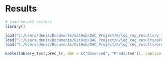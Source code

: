 # Results

\spacing{1}
\scriptsize

```r
# load result vectors
library()

load("C:/Users/denis/Documents/GitHub/DAC_Project/R/log_reg_results/y_test.rda")
load("C:/Users/denis/Documents/GitHub/DAC_Project/R/log_reg_results/pred_lr.rda")
load("C:/Users/denis/Documents/GitHub/DAC_Project/R/log_reg_results/pred_rf.rda")

kable(table(y_test,pred_lr, dnn = c("Observed", "Predicted")), caption = "Cross-Tabulation of Logistic Regression Model",label = "Columns Predicted")

```

\spacing{1.25}
\normalsize
